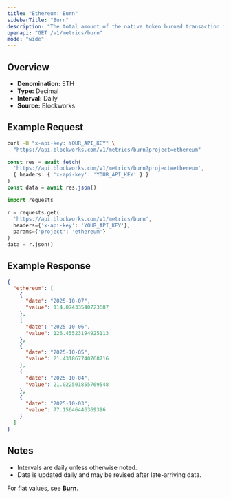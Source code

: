 ```yaml
---
title: "Ethereum: Burn"
sidebarTitle: "Burn"
description: "The total amount of the native token burned transaction fees."
openapi: "GET /v1/metrics/burn"
mode: "wide"
---
```


## Overview

- **Denomination:** ETH
- **Type:** Decimal
- **Interval:** Daily
- **Source:** Blockworks

## Example Request

<CodeGroup>

```bash cURL
curl -H "x-api-key: YOUR_API_KEY" \
  "https://api.blockworks.com/v1/metrics/burn?project=ethereum"
```

```typescript TypeScript
const res = await fetch(
  'https://api.blockworks.com/v1/metrics/burn?project=ethereum',
  { headers: { 'x-api-key': 'YOUR_API_KEY' } }
)
const data = await res.json()
```

```python Python
import requests

r = requests.get(
  'https://api.blockworks.com/v1/metrics/burn',
  headers={'x-api-key': 'YOUR_API_KEY'},
  params={'project': 'ethereum'}
)
data = r.json()
```

</CodeGroup>

## Example Response

```json
{
  "ethereum": [
    {
      "date": "2025-10-07",
      "value": 114.07433540723687
    },
    {
      "date": "2025-10-06",
      "value": 126.45523194925113
    },
    {
      "date": "2025-10-05",
      "value": 21.431867740768716
    },
    {
      "date": "2025-10-04",
      "value": 21.022501855769548
    },
    {
      "date": "2025-10-03",
      "value": 77.15646446369396
    }
  ]
}
```

## Notes
- Intervals are daily unless otherwise noted.
- Data is updated daily and may be revised after late-arriving data.

<Note>For fiat values, see **[Burn](./burn-usd)**.</Note>